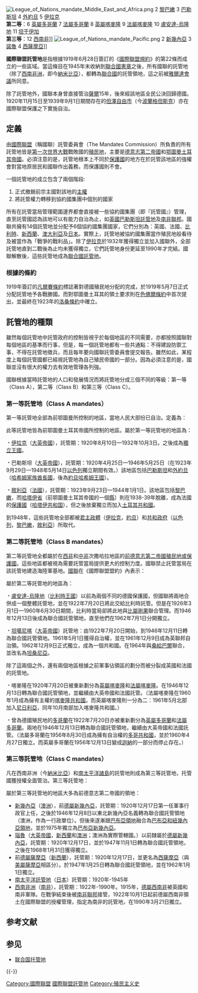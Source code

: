 {{noteTA|1=zh-hk:管治;zh-hant:統治;zh-hans:统治;
|2=zh-hans:奥斯曼;zh-hant:鄂圖曼;}}
[[File:League_of_Nations_mandate_Middle_East_and_Africa.png|thumb]] 2 [[法屬敘利亞託管地|黎巴嫩]] 3 [[巴勒斯坦託管地|巴勒斯坦]] 4 [[外約旦酋長國|外約旦]] 5 [[美索不達米亞託管地|伊拉克]]<br>'''第二等'''：6 [[英屬多哥蘭|英屬多哥蘭]] 7 [[法屬多哥蘭|法屬多哥蘭]] 8 [[英屬喀麥隆|英屬喀麥隆]] 9 [[喀麥隆殖民地|法屬喀麥隆]] 10  [[盧安達-烏隆地|盧安達-烏隆地]] 11 [[坦干伊加|坦干伊加]]<br>'''第三等'''：12 [[西南非|西南非]]]]
[[File:League_of_Nations_mandate_Pacific.png|thumb]] 2 [[新幾內亞領地|新幾內亞]] 3 [[諾魯歷史#第一次世界大戰|諾魯]] 4 [[薩摩亞歷史#殖民時期|西薩摩亞]]]]

'''國際聯盟託管地'''是指根據1919年6月28日簽訂的《[[國際聯盟規約|國際聯盟規約]]》的第22條而成立的一些區域。當這條目在1945年末收納到[[聯合國憲章|聯合國憲章]]之後，所有國聯的託管地（除了[[納米比亞|西南非洲]]，即今[[納米比亞|納米比亞]]），都轉為[[聯合國|聯合國]]的託管領地，這之前被[[雅爾達會議|雅爾達會議]]所同意。

除了託管地外，國聯本身曾直接管治[[薩爾_(國際聯盟)|薩爾]]15年，後來經該地區全民公決回歸德國。1920年11月15日至1939年9月1日期間存在的[[但澤自由市|但澤自由市]]（今[[波蘭|波蘭]][[格但斯克|格但斯克]]）亦在國際聯盟保護之下實施自治。

== 定義==
由[[國際聯盟|國際聯盟]]（稱國聯）託管委員會（The Mandates Commission）所負責的所有託管地皆是[[第一次世界大戰|第一次世界大戰]]戰敗國的[[殖民地|殖民地]]，主要是[[德意志第二帝國|德意志第二帝國]]和[[鄂圖曼土耳其帝國|鄂圖曼土耳其帝國]]。必須注意的是，託管地根本上不同於[[保護國|保護國]]的地方在於託管該地區的強權會對當地原居民和國聯作出義務，而保護國則不會。

一個託管地的成立包含了兩個階段:
# 正式撤銷前宗主國對該地的[[主權|主權]]
# 將託管權力轉移到協約國集團中個別的國家

所有在託管當局管理範圍邊界都會直接被一些協約國集團（即『託管國』）管理，直至託管國認為該地可以有能力自治為止，如[[英國巴勒斯坦託管地|英國巴勒斯坦託管地]]及[[南非聯邦|南非聯邦]]。國聯共擁有14個託管地並分配予6個協約國集團國家，它們分別為：英國、法國、[[比利時|比利時]]、[[新西蘭|新西蘭]]、[[澳大利亞|澳大利亞]]及[[日本|日本]]。實際上，託管地被協約國集團當作殖民地般看待及被當作為「戰爭的戰利品」。除了[[伊拉克|伊拉克]]於1932年獲得獨立並加入國聯外，全部託管地直到二戰後為止均未獲得獨立，它們託管地身份更延至1990年才完結。國聯解散後，這些託管地成為[[聯合國託管領土|聯合國託管地]]。

=== 根據的條約 ===
1919年簽訂的[[凡爾賽條約|凡爾賽條約]]標誌著對德國殖民地分配的完成，於1919年5月7日正式分配託管地予各戰勝國。而對鄂圖曼土耳其的領土要求則在[[色佛爾條約|色佛爾條約]]中首次提出，並最終在1923年的[[洛桑條約|洛桑條約]]中確立。

== 託管地的種類 ==
雖然每個託管地中託管政府的控制皆視乎於每個地區的不同需要，亦都按照國聯對每個地區的基準而行事，但是，每一個託管地都有一些共通點：不得建設防禦工事，不得在託管地徵兵，而且每年要向國聯託管委員會提交報告。雖然如此，某程度上每個託管國都已經視託管地為自己殖民帝國的一部分。因為必須注意的是，國聯並沒有很大的權力去有效地管理各列強。

國聯根據當時託管地的人口和發展情況而將託管地分成三個不同的等級：第一等（Class A），第二等（Class B）和第三等（Class C）。

=== 第一等託管地（Class A mandates） ===

第一等託管地全部為前鄂圖曼所控制的地區，當地人民大部份已自治。定義為：
{{Quotation|…達到了基本上以獨立國家存在，但亦要臨時接受由託管國所提供的行政建議和協助，直到可以完全地獨自生存。而託管政府的主要決策亦應該以當地群眾的期望為主要考慮角度。<ref name="Mandate">{{Cite web|last=League of Nations |date=1924 |title=The Covenant of the League of Nations:Article 22 |publisher=The Avalon Project at Yale Law School |url=http://www.yale.edu/lawweb/avalon/leagcov.htm |accessdate=2006-04-26 |deadurl=yes |archiveurl=https://web.archive.org/web/20160415165629/http://www.yale.edu/lawweb/avalon/leagcov.htm |archivedate=2016-04-15 }}，原文可於該網址參閱</ref> |《國際聯盟盟約》第22條}}

此等託管地皆為前鄂圖曼土耳其帝國所控制的地區。屬於第一等託管地的地區為：

﹡[[美索不達米亞託管地|伊拉克]]（[[大英帝国|大英帝國]]），託管期：1920年8月10日—1932年10月3日。之後成為[[伊拉克王國|獨立王國]]。

﹡巴勒斯坦（[[大英帝国|大英帝國]]），託管期：1920年4月25日—1946年5月25日（在1923年9月29日—1948年5月14日[[以色列|以色列]]獨立期間有效。）該地區包括[[巴勒斯坦託管地|巴勒斯坦]]和[[外约旦|外約旦]]（[[哈希姆家族|哈希姆家族]][[酋長國|酋長國]]，後為[[約旦哈希姆王國|約旦哈希姆王國]]）。

﹡[[法屬敘利亞託管地|敘利亞]]（[[法国|法國]]），託管期：1923年9月23日—1944年1月1日。該地區包括[[黎巴嫩|黎巴嫩]]，而[[哈塔伊省|哈塔伊省]]（前鄂圖曼土耳其帝國的一個[[縣|縣]]）則在1938-39年脫離，成為法國的[[保護國|保護國]]（[[哈塔伊共和国|哈塔伊共和国]]），但之後放棄獨立而加入[[土耳其|土耳其共和國]]。

到1948年，這些託管地全部都被[[君主制|君主政體]]（[[伊拉克|伊拉克]]，[[约旦|約旦]]）和[[共和制|共和政府]]（[[以色列|以色列]]，[[黎巴嫩|黎巴嫩]]，[[叙利亚|敘利亞]]）所取代。

=== 第二等託管地（Class B mandates） ===

第二等託管地全都屬於在[[西非|西非]]和[[中部非洲|中非]]次撒哈拉地區的[[德意志帝國|前德意志第二帝國]][[德國殖民地|殖民地或保護國]]。這些地區都被視為需要託管當局提供更大的控制力度。國聯禁止託管當局在該託管地建造海陸軍基地。[[國際聯盟|國聯]]在《國際聯盟盟約》內表示：
{{Quotation|…託管當局必須負起對該地區的行政責任—而前題是必須保證該地區的意識和宗教自由。此外，托管國不准在當地進行所有虐待性政策，如[[奴隸貿易|奴隸貿易]]、運載軍火及酒類。托管國更不可佈置軍事設施及提供軍事訓練。國聯會員國在當地可自由及公平地貿易，託管地人民亦享有基本人權及平等的商業貿易權利。<ref name="Mandate" />|《國際聯盟盟約》第22條}}

屬於第二等託管地的地區為：

﹡[[盧安達-烏隆地|盧安達-烏隆地]]（[[比利时|比利時王國]]）以前為兩個不同的德國保護國，但國聯將兩地合併成一個整體託管地，並在1922年7月20日將此交給比利時託管。但是在1926年3月1日—1960年6月30日期間，比利時當局卻將此地與[[比屬剛果|比屬剛果]]聯合管理。而1946年12月13日後成為聯合國託管領地，直至他們在1962年7月1日分開獨立。

﹡[[坦噶尼喀|坦噶尼喀]]（[[大英帝國|大英帝國]]）託管地：由1922年7月20日開始，到1946年12月11日轉為聯合國託管領地。1961年5月1日獲得自治權，並在1961年12月9日成為英聯邦自治領。1962年12月9日正式獨立，成為一個共和國。在1964年與[[桑給巴爾|桑給巴爾]]聯合，並改名為[[坦桑尼亞|坦桑尼亞]]。

除了這兩個之外，還有兩個地區根據之前軍事佔領區的劃分而被分裂成英國和法國的託管地。

﹡喀麥隆在1920年7月20日被重新劃分為[[英屬喀麥隆|英屬喀麥隆]]和[[法屬喀麥隆|法屬喀麥隆]]。在1946年12月13日轉為聯合國託管領地，並繼續由大英帝國和法國託管。（法屬喀麥隆在1960年1月成為擁有主權的[[喀麦隆|喀麥隆共和國]]。而英屬喀麥隆則一分為二：1961年5月北部加入[[尼日利亞|尼日利亞]]，同年10月南部加入喀麥隆共和國。）

﹡曾為德國殖民地的[[多哥蘭|多哥蘭]]在1922年7月20日亦被重新劃分為[[英屬多哥蘭|英屬多哥蘭]]和[[法屬多哥蘭|法屬多哥蘭]]。兩地在1946年12月13日轉為聯合國託管領地，繼續由大英帝國和法國託管。（法屬多哥蘭在1956年8月30日成為擁有自治權的[[多哥共和國|多哥共和國]]，並於1960年4月27日獨立。而英屬多哥蘭在1956年12月13日變成[[迦納|迦納]]的一部分而停止存在。）

=== 第三等託管地（Class C mandates） ===

凡在西南非洲（今[[纳米比亚|納米比亞]]）和[[大洋洲|南太平洋諸島]]的託管地則成為第三等託管地，托管國獲授權全面管治。第三等託管地：
{{Quotation|…鑑於該託管地的人口稀少、或者國土面積小、它們與文明中心的距離長、地理位置接近託管當局管理範圍的邊界、或者其他狀況，託管當局應視該託管地為託管國的一部分而使用該託管國之法律所管轄。<ref name="Mandate" />|《國際聯盟盟約》第22條}}

屬於第三等託管地的地區大多為前德意志第二帝國的領地：

* [[新幾內亞領地|新幾內亞]]（[[澳洲|澳洲]]），前[[德屬新幾內亞|德屬新幾內亞]]，託管期：1920年12月17日第一任軍事行政官上任，之後於1946年12月8日以東北新幾內亞名義轉為聯合國託管領地（澳洲，作為一行政單位）。但後來逐漸跟[[巴布亞領地|巴布亞領地]]融合為[[巴布亞和紐幾內亞領地|巴布亞和紐幾內亞領地]]，並於1975年獨立為[[巴布亞新幾內亞|巴布亞新幾內亞]]。
* [[瑙魯|瑙魯]]（[[大英帝国|大英帝國]]，[[新西蘭|新西蘭]]和[[澳大利亚|澳洲]]；澳洲為實際管轄國。）以前隸屬於[[德屬新幾內亞|德屬新幾內亞]]，託管期：1920年12月17日，並於1947年11月1日轉為聯合國託管領地，之後在1968年1月31日獲得獨立。
* 前[[德屬薩摩亞|德屬薩摩亞]]（[[新西蘭|新西蘭]]），託管期：1920年12月17日，並更名為[[萨摩亚|西薩摩亞]]（與[[美屬薩摩亞|美屬薩摩亞]]相區分）。於1947年1月25日轉為聯合國託管領地，並在1962年1月1日獨立。
* [[南洋群岛|南太平洋託管地]]（[[大日本帝国|日本]]）託管期：1920年-1945年
* [[西南非洲|西南非洲]]（[[南非|南非]]），託管期：1922年-1990年。1915年，[[德屬西南非|德屬西南非]]被英國和南非軍隊{{Translink|en|South West Africa campaign|西南非洲战役|入侵}}。在戰爭結束後被[[南非聯邦|南非聯邦]]接管，1922年10月1日起前德屬西南非領土在國際聯盟的授權管理，指定為南非的託管地，在1990年3月21日獨立。

== 参考文献 ==
{{Reflist}}
==参见==
*[[联合国托管地|联合国托管地]]
{{-}}
{{League of Nations mandates}}

{{Authority control}}

[[Category:國際聯盟|Category:國際聯盟]]
[[Category:國際聯盟託管地|]]
[[Category:殖民主义史|Category:殖民主义史]]